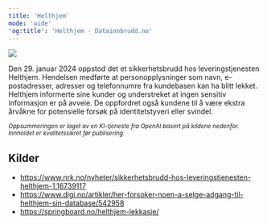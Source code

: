 ```yaml
---
title: 'Helthjem'
mode: 'wide'
'og:title': 'Helthjem - Datainnbrudd.no'
---
```


<Frame>
<img src="/images/helthjem.png" noZoom/>
</Frame>

Den 29. januar 2024 oppstod det et sikkerhetsbrudd hos leveringstjenesten Helthjem. Hendelsen medførte at personopplysninger som navn, e-postadresser, adresser og telefonnumre fra kundebasen kan ha blitt lekket. Helthjem informerte sine kunder og understreket at ingen sensitiv informasjon er på avveie. De oppfordret også kundene til å være ekstra årvåkne for potensielle forsøk på identitetstyveri eller svindel.

<sup><i>Oppsummeringen er laget av en KI-tjeneste fra OpenAI basert på kildene nedenfor. Innholdet er kvalitetssikret før publisering.</i></sup>

## Kilder
- https://www.nrk.no/nyheter/sikkerhetsbrudd-hos-leveringstjenesten-helthjem-1.16739117
- https://www.digi.no/artikler/her-forsoker-noen-a-selge-adgang-til-helthjem-sin-database/542958
- https://springboard.no/helthjem-lekkasje/
